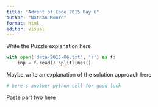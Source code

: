 ```yaml
---
title: "Advent of Code 2015 Day 6"
author: "Nathan Moore"
format: html
editor: visual
---
```


Write the Puzzle explanation here

```python

with open('data-2015-06.txt', 'r') as f:
    inp = f.read().splitlines()

```

Maybe write an explanation of the solution approach here

```python
# here's another python cell for good luck

```

Paste part two here
